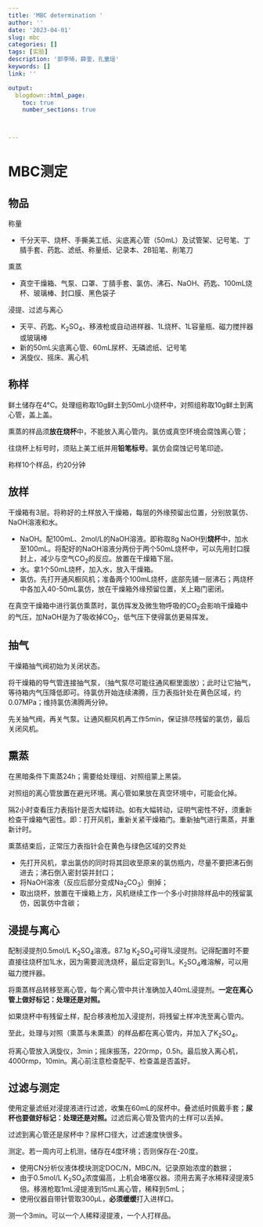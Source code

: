 ```yaml
---
title: 'MBC determination '
author: ''
date: '2023-04-01'
slug: mbc
categories: []
tags: [实验]
description: '郭李琦，薛奎，孔童瑶'
keywords: []
link: ''

output:
  blogdown::html_page:
    toc: true
    number_sections: true



---
```




# MBC测定


## 物品

称量

- 千分天平、烧杯、手撕美工纸、尖底离心管（50mL）及试管架、记号笔、丁腈手套、药匙、滤纸、称量纸、记录本、2B铅笔、削笔刀


熏蒸

- 真空干燥箱、气泵、口罩、丁腈手套、氯仿、沸石、NaOH、药匙、100mL烧杯、玻璃棒、封口膜、黑色袋子



浸提、过滤与离心

- 天平、药匙、K~2~SO~4~、移液枪或自动进样器、1L烧杯、1L容量瓶、磁力搅拌器或玻璃棒
- 新的50mL尖底离心管、60mL尿杯、无磷滤纸、记号笔
- 涡旋仪、摇床、离心机





## 称样

鲜土储存在4°C。处理组称取10g鲜土到50mL小烧杯中，对照组称取10g鲜土到离心管，盖上盖。

熏蒸的样品须**放在烧杯**中，不能放入离心管内。氯仿或真空环境会腐蚀离心管；

往烧杯上标号时，须贴上美工纸并用**铅笔标号**。氯仿会腐蚀记号笔印迹。

称样10个样品，约20分钟


## 放样

干燥箱有3层。将称好的土样放入干燥箱，每层的外缘预留出位置，分别放氯仿、NaOH溶液和水。

- NaOH。配100mL、2mol/L的NaOH溶液。即称取8g NaOH到**烧杯**中，加水至100mL。将配好的NaOH溶液分两份于两个50mL烧杯中，可以先用封口膜封上，减少与空气CO~2~的反应。放置在干燥箱下层。
- 水。拿1个50mL烧杯，加入水，放入干燥箱。
- 氯仿。先打开通风橱风机；准备两个100mL烧杯，底部先铺一层沸石；两烧杯中各加入40-50mL氯仿，放在干燥箱外缘预留位置，关上箱门密闭。


在真空干燥箱中进行氯仿熏蒸时，氯仿挥发及微生物呼吸的CO~2~会影响干燥箱中的气压，加NaOH是为了吸收掉CO~2~，低气压下使得氯仿更易挥发。

## 抽气


干燥箱抽气阀初始为关闭状态。

将干燥箱的导气管连接抽气泵，（抽气泵尽可能往通风橱里面放）；此时让它抽气，等待箱内气压降低即可。待氯仿开始连续沸腾，压力表指针处在黄色区域，约0.07MPa；维持氯仿沸腾两分钟。



先关抽气阀，再关气泵。让通风橱风机再工作5min，保证排尽残留的氯仿，最后关闭风机。





## 熏蒸



在黑暗条件下熏蒸24h；需要给处理组、对照组蒙上黑袋。

对照组的离心管放置在避光环境。离心管如果放在真空环境中，可能会化掉。



隔2小时查看压力表指针是否大幅转动。如有大幅转动，证明气密性不好，须重新检查干燥箱气密性。即：打开风机，重新关紧干燥箱门。重新抽气进行熏蒸，并重新计时。



熏蒸结束后，正常压力表指针会在黄色与绿色区域的交界处

- 先打开风机，拿出氯仿的同时将其回收至原来的氯仿瓶内，尽量不要把沸石倒进去；沸石倒入密封袋并封口；
- 将NaOH溶液（反应后部分变成Na~2~CO~3~）倒掉；
- 取出烧杯，放置在干燥箱上方，风机继续工作一个多小时排除样品中的残留氯仿，因氯仿中含碳；





## 浸提与离心



配制浸提剂0.5mol/L K~2~SO~4~溶液。87.1g K~2~SO~4~可得1L浸提剂。记得配置时不要直接往烧杯加1L水，因为需要润洗烧杯，最后定容到1L。K~2~SO~4~难溶解，可以用磁力搅拌器。




将熏蒸样品转移至离心管，每个离心管中共计准确加入40mL浸提剂。**一定在离心管上做好标记：处理还是对照。**

如果烧杯中有残留土样，配合移液枪加入浸提剂，将残留土样冲洗至离心管内。


至此，处理与对照（熏蒸与未熏蒸）的样品都在离心管内，并加入了K~2~SO~4~。


将离心管放入涡旋仪，3min；摇床振荡，220rmp，0.5h。最后放入离心机，4000rmp，10min。离心前注意检查配平、检查盖是否盖好。



## 过滤与测定

使用定量滤纸对浸提液进行过滤，收集在60mL的尿杯中。叠滤纸时佩戴手套；**尿杯也要做好标记：处理还是对照。**过滤后离心管及管内的土样可以丢掉。


过滤到离心管还是尿杯中？尿杯口径大，过滤速度快很多。



测定。若一周内可上机测，储存在4度环境；否则保存在-20度。


- 使用CN分析仪液体模块测定DOC/N，MBC/N。记录原始浓度的数据；
- 由于0.5mol/L K~2~SO~4~浓度偏高，上机会堵塞仪器。须用去离子水稀释浸提液5倍。移液枪取1mL浸提液到15mL离心管，稀释到5mL；
- 使用仪器自带针管取300μL，**必须缓缓**打入进样口。


测一个3min。可以一个人稀释浸提液，一个人打样品。